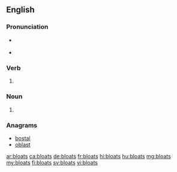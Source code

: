 ==English==

===Pronunciation===
* {{a|RP}} {{IPA|/bləʊts/|lang=en}}
* {{a|GenAm}} {{IPA|/bloʊts/|lang=en}}

===Verb===
{{head|en|verb form}}

# {{en-third-person singular of|bloat}}

===Noun===
{{head|en|noun plural form}}
# {{plural of|bloat|lang=en}}

===Anagrams===
* [[bostal#English|bostal]]
* [[oblast#English|oblast]]

[[ar:bloats]]
[[ca:bloats]]
[[de:bloats]]
[[fr:bloats]]
[[hi:bloats]]
[[hu:bloats]]
[[mg:bloats]]
[[my:bloats]]
[[fi:bloats]]
[[sv:bloats]]
[[vi:bloats]]
